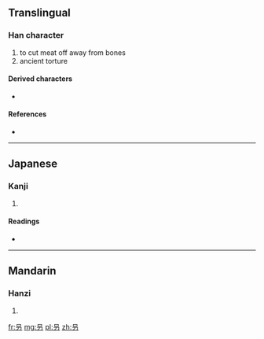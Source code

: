 {{also|另|召}}
==Translingual==

===Han character===
{{Han char|rn=30|rad=口|as=02|sn=5|four=|canj=口尸竹 (RSH), X口尸竹 (XRSH)|ids=⿱[[口]][[刀]]}}

# to cut meat off away from bones
# ancient torture

====Derived characters====
* {{Jpan|[[拐]]}} {{qualifier|Japanese form}}

====References====
* {{Han ref|kx=0172.020|dkj=03236|dj=0382.040|hdz=10574.020|uh=53E7|ud=21479}}

----

==Japanese==

===Kanji===
{{ja-kanji|grade=|rs=口02}}

# {{defn|Japanese|sort=口02}}

====Readings====
* {{ja-readings|on=[[か]] (ka), [[け]] (ke)|kun=[[わける]] (wakeru)}}

----

==Mandarin==

===Hanzi===
{{cmn-hanzi|pin=[[guǎ]] ([[gua3]])|wg=kua<sup>3</sup>}}

# {{defn|Mandarin|sort=口02}}

[[fr:叧]]
[[mg:叧]]
[[pl:叧]]
[[zh:叧]]